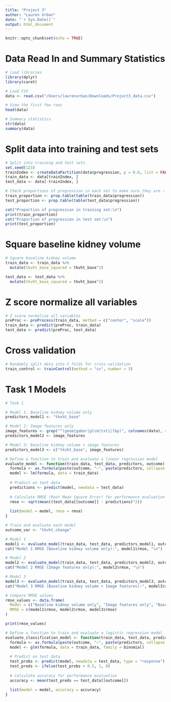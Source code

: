 ```yaml
---
title: "Project 3"
author: "Lauren Urban"
date: "`r Sys.Date()`"
output: html_document
---
```


```r
knitr::opts_chunk$set(echo = TRUE)
```

# Data Read In and Summary Statistics
```r

# Load libraries
library(dplyr)
library(caret)

# Load CSV 
data <- read.csv("/Users/laurenurban/Downloads/Project3_data.csv")

# View the first few rows 
head(data)

# Summary statistics
str(data)
summary(data)
```
# Split data into training and test sets
```r
# Split into training and test sets
set.seed(123)  
trainIndex <- createDataPartition(data$progression, p = 0.6, list = FALSE)
train_data <- data[trainIndex, ]
test_data <- data[-trainIndex, ]

# Check proportions of progression in each set to make sure they are ~ equal
train_proportion <- prop.table(table(train_data$progression))
test_proportion <- prop.table(table(test_data$progression))

cat("Proportion of progression in training set:\n")
print(train_proportion)
cat("Proportion of progression in test set:\n")
print(test_proportion)
```

# Square baseline kidney volume
```r

# Square baseline kidney volume 
train_data <- train_data %>%
  mutate(tkvht_base_squared = tkvht_base^2)

test_data <- test_data %>%
  mutate(tkvht_base_squared = tkvht_base^2)
```

# Z score normalize all variables
```r

# Z score normalize all variables
preProc <- preProcess(train_data, method = c("center", "scale"))
train_data <- predict(preProc, train_data)
test_data <- predict(preProc, test_data)
```

# Cross validation 
```r

# Randomly split data into 5 folds for cross-validation
train_control <- trainControl(method = "cv", number = 5)
```

# Task 1 Models
```r
# Task 1

# Model 1: Baseline kidney volume only
predictors_model1 <- "tkvht_base"

# Model 2: Image features only
image_features <- grep("^(geom|gabor|glcm|txti|lbp)", colnames(data), value = TRUE)
predictors_model2 <- image_features

# Model 3: Baseline kidney volume + image features
predictors_model3 <- c("tkvht_base", image_features)

# Define a function to train and evaluate a linear regression model
evaluate_model <- function(train_data, test_data, predictors, outcome) {
  formula <- as.formula(paste(outcome, "~", paste(predictors, collapse = " + ")))
  model <- lm(formula, data = train_data)
  
  # Predict on test data
  predictions <- predict(model, newdata = test_data)
  
  # Calculate RMSE (Root Mean Square Error) for performance evaluation
  rmse <- sqrt(mean((test_data[[outcome]] - predictions)^2))
  
  list(model = model, rmse = rmse)
}

# Train and evaluate each model
outcome_var <- "tkvht_change"

# Model 1
model1 <- evaluate_model(train_data, test_data, predictors_model1, outcome_var)
cat("Model 1 RMSE (Baseline kidney volume only):", model1$rmse, "\n")

# Model 2
model2 <- evaluate_model(train_data, test_data, predictors_model2, outcome_var)
cat("Model 2 RMSE (Image features only):", model2$rmse, "\n")

# Model 3
model3 <- evaluate_model(train_data, test_data, predictors_model3, outcome_var)
cat("Model 3 RMSE (Baseline kidney volume + Image features):", model3$rmse, "\n")

# Compare RMSE values
rmse_values <- data.frame(
  Model = c("Baseline kidney volume only", "Image features only", "Baseline + Image features"),
  RMSE = c(model1$rmse, model2$rmse, model3$rmse)
)

print(rmse_values)

# Define a function to train and evaluate a logistic regression model
evaluate_classification_model <- function(train_data, test_data, predictors, outcome) {
  formula <- as.formula(paste(outcome, "~", paste(predictors, collapse = " + ")))
  model <- glm(formula, data = train_data, family = binomial)
  
  # Predict on test data
  test_probs <- predict(model, newdata = test_data, type = "response")
  test_preds <- ifelse(test_probs > 0.5, 1, 0)
  
  # Calculate accuracy for performance evaluation
  accuracy <- mean(test_preds == test_data[[outcome]])
  
  list(model = model, accuracy = accuracy)
}
```




